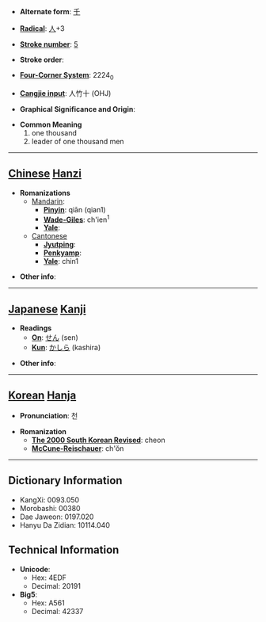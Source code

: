 * '''Alternate form''': [[千]]

* '''[[Wiktionary:Chinese radical index| Radical]]''': [[Wiktionary:Chinese radical index 人|人]]+3

* '''[[Wiktionary:Chinese total strokes index|Stroke number]]''': [[Wiktionary:Chinese total strokes index 5|5]]

* '''Stroke order''': 

* '''[[Wiktionary:Chinese four corner index|Four-Corner System]]''': 2224<sub>0</sub>

* '''[[Wiktionary:Chinese Cangjie index|Cangjie input]]''': 人竹十 (OHJ)

* '''Graphical Significance and Origin''': 

* '''Common Meaning'''
*#one thousand
*# leader of one thousand men


----

== [[Chinese]] [[Hanzi]] ==

* '''Romanizations'''
** [[Mandarin]]:
*** '''[[Pinyin]]''': qiān (qian1)
*** '''[[Wade-Giles]]''': ch'ien<sup>1</sup>
*** '''[[Yale]]''': 
**[[Cantonese]]
***'''[[Jyutping]]''':
***'''[[Penkyamp]]''': 
***'''[[Yale]]''': chin1

* '''Other info''': 

----

== [[Japanese]] [[Kanji]] ==

* '''Readings'''
** '''[[On]]''': [[せん]] (sen)
** '''[[Kun]]''': [[かしら]] (kashira)

* '''Other info''':  

----

== [[Korean]] [[Hanja]] ==

* '''Pronunciation''': 천

* '''Romanization'''
** '''[[The 2000 South Korean Revised Romanization|The 2000 South Korean Revised]]''': cheon
** '''[[McCune-Reischauer]]''': ch'ŏn

----

== Dictionary Information ==

* KangXi: 0093.050
* Morobashi: 00380
* Dae Jaweon: 0197.020
* Hanyu Da Zidian: 10114.040

== Technical Information ==

* '''Unicode''':
** Hex: 4EDF
** Decimal: 20191
* '''Big5''':
** Hex: A561
** Decimal: 42337
